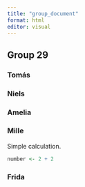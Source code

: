 ```yaml
---
title: "group_document"
format: html
editor: visual
---
```


## Group 29

### Tomás

### Niels

### Amelia

### Mille

Simple calculation.

```r
number <- 2 + 2
```

### Frida
